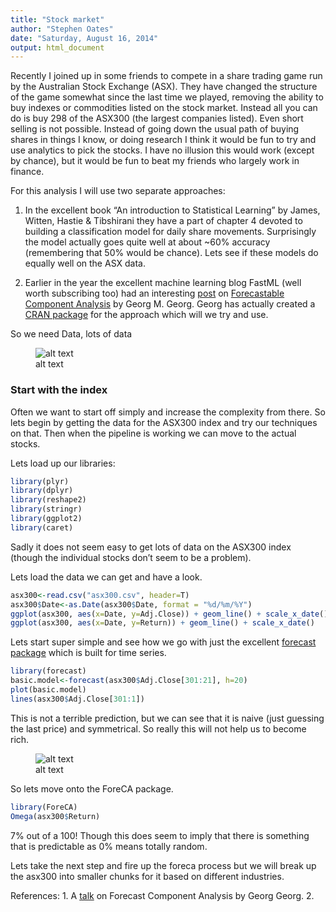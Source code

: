 ```yaml
---
title: "Stock market"
author: "Stephen Oates"
date: "Saturday, August 16, 2014"
output: html_document
---
```


Recently I joined up in some friends to compete in a share trading game run by the Australian Stock Exchange (ASX). They have changed the structure of the game somewhat since the last time we played, removing the ability to buy indexes or commodities listed on the stock market. Instead all you can do is buy 298 of the ASX300 (the largest companies listed). Even short selling is not possible. Instead of going down the usual path of buying shares in things I know, or doing research I think it would be fun to try and use analytics to pick the stocks. I have no illusion this would work (except by chance), but it would be fun to beat my friends who largely work in finance.

For this analysis I will use two separate approaches:

1. In the excellent book "An introduction to Statistical Learning" by James, Witten, Hastie & Tibshirani they have a part of chapter 4 devoted to building a classification model for daily share movements. Surprisingly the model actually goes quite well at about ~60% accuracy (remembering that 50% would be chance). Lets see if these models do equally well on the ASX data.

2. Earlier in the year the excellent machine learning blog FastML (well worth subscribing too) had an interesting [post](http://fastml.com/are-stocks-predictable/) on [Forecastable Component Analysis](http://arxiv.org/abs/1205.4591) by Georg M. Georg. Georg has actually created a [CRAN package](http://cran.r-project.org/web/packages/ForeCA/index.html) for the approach which will we try and use.

So we need Data, lots of data

![alt text](matrix-gun-rack-o.gif "Data, lots of data")

### Start with the index

Often we want to start off simply and increase the complexity from there. So lets begin by getting the data for the ASX300 index and try our techniques on that. Then when the pipeline is working we can move to the actual stocks.

Lets load up our libraries:

```r
library(plyr)
library(dplyr)
library(reshape2)
library(stringr)
library(ggplot2)
library(caret)
```

Sadly it does not seem easy to get lots of data on the ASX300 index (though the individual stocks don't seem to be a problem). 

Lets load the data we can get and have a look.

```r
asx300<-read.csv("asx300.csv", header=T)
asx300$Date<-as.Date(asx300$Date, format = "%d/%m/%Y")
ggplot(asx300, aes(x=Date, y=Adj.Close)) + geom_line() + scale_x_date()
ggplot(asx300, aes(x=Date, y=Return)) + geom_line() + scale_x_date()
```

Lets start super simple and see how we go with just the excellent [forecast package](http://cran.r-project.org/web/packages/forecast/index.html) which is built for time series.

```r
library(forecast)
basic.model<-forecast(asx300$Adj.Close[301:21], h=20)
plot(basic.model)
lines(asx300$Adj.Close[301:1])

```

This is not a terrible prediction, but we can see that it is naive (just guessing the last price) and symmetrical. So really this will not help us to become rich.



![alt text](money.jpg "What we are aiming for")


So lets move onto the ForeCA package.

```r
library(ForeCA)
Omega(asx300$Return)

```

7% out of a 100! Though this does seem to imply that there is something that is predictable as 0% means totally random.

Lets take the next step and fire up the foreca process but we will break up the asx300 into smaller chunks for it based on different industries.



References:
1. A [talk](http://techtalks.tv/talks/forecastable-component-analysis/58229/) on Forecast Component Analysis by Georg Georg.
2. 
